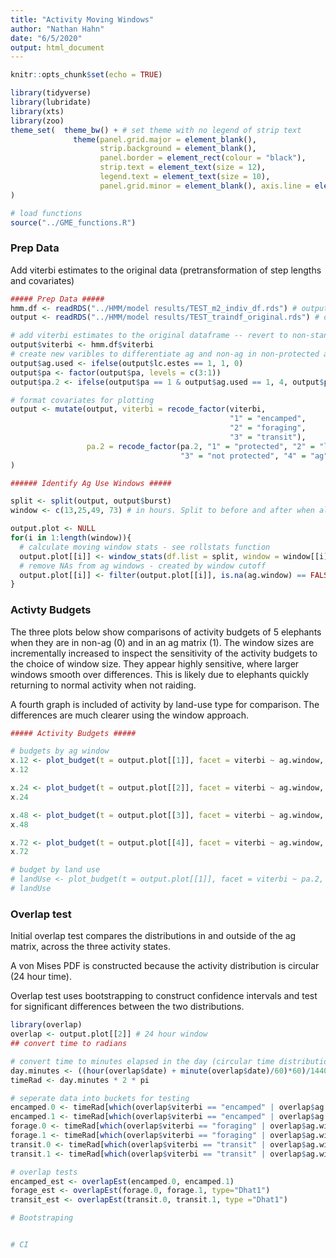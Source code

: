 ```yaml
---
title: "Activity Moving Windows"
author: "Nathan Hahn"
date: "6/5/2020"
output: html_document
---
```


```r
knitr::opts_chunk$set(echo = TRUE)

library(tidyverse)
library(lubridate)
library(xts)
library(zoo)
theme_set(  theme_bw() + # set theme with no legend of strip text
              theme(panel.grid.major = element_blank(),
                    strip.background = element_blank(),
                    panel.border = element_rect(colour = "black"),
                    strip.text = element_text(size = 12),
                    legend.text = element_text(size = 10),
                    panel.grid.minor = element_blank(), axis.line = element_line(colour = "black"), axis.title=element_text(size=14), axis.text = element_text(size=12))
)

# load functions
source("../GME_functions.R")
```

### Prep Data

Add viterbi estimates to the original data (pretransformation of step lengths and covariates)
```r
##### Prep Data #####
hmm.df <- readRDS("../HMM/model results/TEST_m2_indiv_df.rds") # output from hmm model (no squared term)
output <- readRDS("../HMM/model results/TEST_traindf_original.rds") # dataset prior to data transforms

# add viterbi estimates to the original dataframe -- revert to non-standardized covs and steps
output$viterbi <- hmm.df$viterbi
# create new varibles to differentiate ag and non-ag in non-protected areas
output$ag.used <- ifelse(output$lc.estes == 1, 1, 0)
output$pa <- factor(output$pa, levels = c(3:1))
output$pa.2 <- ifelse(output$pa == 1 & output$ag.used == 1, 4, output$pa)

# format covariates for plotting
output <- mutate(output, viterbi = recode_factor(viterbi, 
                                                 "1" = "encamped",
                                                 "2" = "foraging",
                                                 "3" = "transit"),
                 pa.2 = recode_factor(pa.2, "1" = "protected", "2" = "limited use", 
                                      "3" = "not protected", "4" = "ag")
) 

```

```r
###### Identify Ag Use Windows #####

split <- split(output, output$burst)
window <- c(13,25,49, 73) # in hours. Split to before and after when align = center

output.plot <- NULL
for(i in 1:length(window)){
  # calculate moving window stats - see rollstats function
  output.plot[[i]] <- window_stats(df.list = split, window = window[[i]])
  # remove NAs from ag windows - created by window cutoff
  output.plot[[i]] <- filter(output.plot[[i]], is.na(ag.window) == FALSE) %>% droplevels()
}

```

### Activty Budgets

The three plots below show comparisons of activity budgets of 5 elephants when they are in non-ag (0) and in an ag matrix (1). The window sizes are incrementally increased to inspect the sensitivity of the activity budgets to the choice of window size. They appear highly sensitive, where larger windows smooth over differences. This is likely due to elephants quickly returning to normal activity when not raiding. 

A fourth graph is included of activity by land-use type for comparison. The differences are much clearer using the window approach. 

```r
##### Activity Budgets #####

# budgets by ag window
x.12 <- plot_budget(t = output.plot[[1]], facet = viterbi ~ ag.window, title = "GME: Activity budget with 12 hour window")
x.12

x.24 <- plot_budget(t = output.plot[[2]], facet = viterbi ~ ag.window, title = "GME: Activity budget with 24 hour window")
x.24

x.48 <- plot_budget(t = output.plot[[3]], facet = viterbi ~ ag.window, title = "GME: Activity budget with 48 hour window")
x.48

x.72 <- plot_budget(t = output.plot[[4]], facet = viterbi ~ ag.window, title = "GME: Activity budget with 72 hour window")
x.72

# budget by land use
# landUse <- plot_budget(t = output.plot[[1]], facet = viterbi ~ pa.2, title = "GME: Activity budget by land use type")
# landUse
```

### Overlap test

Initial overlap test compares the distributions in and outside of the ag matrix, across the three activity states.

A von Mises PDF is constructed because the activity distribution is circular (24 hour time). 

Overlap test uses bootstrapping to construct confidence intervals and test for significant differences between the two distributions. 


```r
library(overlap)
overlap <- output.plot[[2]] # 24 hour window
## convert time to radians

# convert time to minutes elapsed in the day (circular time distribution) - divide by 1440 to put time on 0-1 scale
day.minutes <- ((hour(overlap$date) + minute(overlap$date)/60)*60)/1440
timeRad <- day.minutes * 2 * pi

# seperate data into buckets for testing
encamped.0 <- timeRad[which(overlap$viterbi == "encamped" | overlap$ag.window == 0)]
encamped.1 <- timeRad[which(overlap$viterbi == "encamped" | overlap$ag.window == 1)]
forage.0 <- timeRad[which(overlap$viterbi == "foraging" | overlap$ag.window == 0)]
forage.1 <- timeRad[which(overlap$viterbi == "foraging" | overlap$ag.window == 1)]
transit.0 <- timeRad[which(overlap$viterbi == "transit" | overlap$ag.window == 0)]
transit.1 <- timeRad[which(overlap$viterbi == "transit" | overlap$ag.window == 1)]

# overlap tests
encamped_est <- overlapEst(encamped.0, encamped.1)
forage_est <- overlapEst(forage.0, forage.1, type="Dhat1")
transit_est <- overlapEst(transit.0, transit.1, type ="Dhat1")

# Bootstraping


# CI

```

